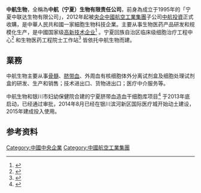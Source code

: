 {{orphan|time=2015-05-08T09:29:10+00:00}}
{{advert|time=2015-04-08T03:25:47+00:00}}
'''中航生物'''，全稱為'''中航（宁夏）生物有限责任公司'''，前身為成立于1995年的「宁夏中联达生物有限公司」，2012年起被[[央企|央企]][[中國航空工業集團|中國航空工業集團]]子公司[[中航投資|中航投資]]正式收購，是中華人民共和國一家細胞生物科技企業。主要从事生物医药产品研发和规模化生产，是中國国家级[[高新技术企业|高新技术企业]]<ref>{{Cite web |url=http://www.innocom.gov.cn/gxjsqyrdw/ningxia/201406/592b4360d06946f9a08f3b2a2367bcea.shtml |title=关于复审合格的宁夏2011年度高新技术企业进行公示的通知 |access-date=2015-04-08 |archive-url=https://web.archive.org/web/20150308113318/http://www.innocom.gov.cn/gxjsqyrdw/ningxia/201406/592b4360d06946f9a08f3b2a2367bcea.shtml |archive-date=2015-03-08 |dead-url=yes }}</ref> 。宁夏回族自治区临床级细胞治疗工程中心<ref>{{Cite web |url=http://www.sdpc.gov.cn/gzdt/201501/t20150130_662674.html |title=国地联合工程中心公示 |access-date=2015-04-08 |archive-url=https://web.archive.org/web/20150414003255/http://www.sdpc.gov.cn/gzdt/201501/t20150130_662674.html |archive-date=2015-04-14 |dead-url=yes }}</ref> 和生物医药工程院士工作站<ref>{{Cite web |url=http://www.nxhrss.gov.cn/zcfg/2398.htm |title=自治区人力资源社会保障厅关于考核评估人才工作载体的通知——人才工作载体名单 |accessdate=2015-04-08 |archive-date=2015-04-04 |archive-url=https://web.archive.org/web/20150404130300/http://www.nxhrss.gov.cn/zcfg/2398.htm |dead-url=yes }}</ref> 皆依托中航生物而建。

== 業務 ==
中航生物主要从事[[骨髓|骨髓]]、[[脐带血|脐带血]]、外周血有核细胞体外分离试剂盒及细胞处理试剂盒的研发、生产和销售；技术进出口、货物进出口；医疗中介服务等。

中航生物和银川市妇幼保健院合建的宁夏脐带血造血干细胞库项目<ref>{{Cite web |url=http://nx.people.com.cn/n/2015/0107/c337235-23470058.html |title=银川将建国内最大存储量脐带血库 |accessdate=2015-04-08 |archive-date=2015-04-16 |archive-url=https://web.archive.org/web/20150416212208/http://nx.people.com.cn/n/2015/0107/c337235-23470058.html |dead-url=no }}</ref> 于2013年底启动，已经通过审批，2014年8月已经在银川滨河新区国际医疗城开始动土建设，2015年建成投入使用。<br />



==参考资料 ==
{{reflist}}

[[Category:中國中央企業|Category:中國中央企業]]
[[Category:中國航空工業集團|Category:中國航空工業集團]]